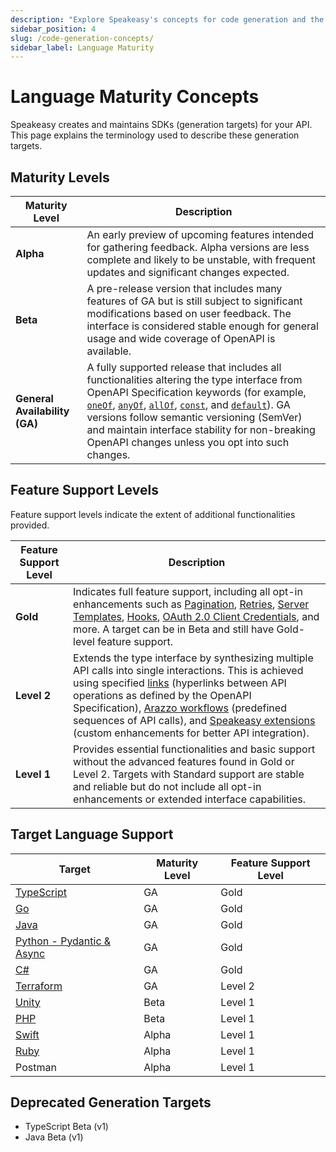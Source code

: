 ```yaml
---
description: "Explore Speakeasy's concepts for code generation and the types of support available for generated targets."
sidebar_position: 4
slug: /code-generation-concepts/
sidebar_label: Language Maturity
---
```


# Language Maturity Concepts

Speakeasy creates and maintains SDKs (generation targets) for your API. This page explains the terminology used to describe these generation targets.

## Maturity Levels


| Maturity Level         | Description                                                                                                                      |
|------------------------|----------------------------------------------------------------------------------------------------------------------------------|
| **Alpha**              | An early preview of upcoming features intended for gathering feedback. Alpha versions are less complete and likely to be unstable, with frequent updates and significant changes expected. |
| **Beta**               | A pre-release version that includes many features of GA but is still subject to significant modifications based on user feedback. The interface is considered stable enough for general usage and wide coverage of OpenAPI is available. |
| **General Availability (GA)** | A fully supported release that includes all functionalities altering the type interface from OpenAPI Specification keywords (for example, [`oneOf`](/docs/customize-sdks/oneof-schemas), [`anyOf`](/openapi/schemas/objects/polymorphism), [`allOf`](/openapi/schemas/objects/polymorphism), [`const`](/docs/customize-sdks/types#const), and [`default`](/docs/customize-sdks/types#default)). GA versions follow semantic versioning (SemVer) and maintain interface stability for non-breaking OpenAPI changes unless you opt into such changes. |

## Feature Support Levels

Feature support levels indicate the extent of additional functionalities provided.

| Feature Support Level | Description                                                                                                                                                                                                                              |
|-----------------------|------------------------------------------------------------------------------------------------------------------------------------------------------------------------------------------------------------------------------------------|
| **Gold**              | Indicates full feature support, including all opt-in enhancements such as [Pagination](/docs/customize-sdks/pagination), [Retries](/docs/customize-sdks/retries), [Server Templates](/docs/customize-sdks/servers), [Hooks](/docs/customize/code/sdk-hooks), [OAuth 2.0 Client Credentials](/docs/customize/authentication/oauth#client-credentials-flow), and more. A target can be in Beta and still have Gold-level feature support. |
| **Level 2**           | Extends the type interface by synthesizing multiple API calls into single interactions. This is achieved using specified [links](https://spec.openapis.org/oas/v3.1.0#link-object) (hyperlinks between API operations as defined by the OpenAPI Specification), [Arazzo workflows](https://github.com/OAI/Arazzo-Specification/blob/main/versions/1.0.0.md) (predefined sequences of API calls), and [Speakeasy extensions](/docs/terraform) (custom enhancements for better API integration). |
| **Level 1**           | Provides essential functionalities and basic support without the advanced features found in Gold or Level 2. Targets with Standard support are stable and reliable but do not include all opt-in enhancements or extended interface capabilities. |

## Target Language Support

| Target      | Maturity Level | Feature Support Level |
|-------------|----------------|-----------------------|
| [TypeScript](/docs/languages/typescript/methodology-ts) | GA | Gold |
| [Go](/docs/languages/golang/methodology-go) | GA | Gold |
| [Java](/docs/languages/java/methodology-java) | GA | Gold |
| [Python - Pydantic & Async](/docs/languages/python/methodology-python) | GA | Gold |
| [C#](/docs/languages/csharp/methodology-csharp) | GA | Gold |
| [Terraform](/docs/create-terraform) | GA | Level 2 |
| [Unity](/docs/languages/unity/methodology-unity) | Beta | Level 1 |
| [PHP](/docs/languages/php/methodology-php) | Beta | Level 1 |
| [Swift](/docs/languages/swift/methodology-swift) | Alpha | Level 1 |
| [Ruby](/docs/languages/ruby/methodology-ruby) | Alpha | Level 1 |
| Postman | Alpha | Level 1 |

## Deprecated Generation Targets

* TypeScript Beta (v1)
* Java Beta (v1)
